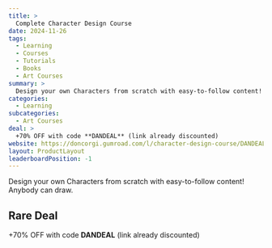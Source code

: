 ```yaml
---
title: >
  Complete Character Design Course
date: 2024-11-26
tags:
  - Learning
  - Courses
  - Tutorials
  - Books
  - Art Courses
summary: >
  Design your own Characters from scratch with easy-to-follow content! Anybody can draw.
categories:
  - Learning
subcategories:
  - Art Courses
deal: >
  +70% OFF with code **DANDEAL** (link already discounted)
website: https://doncorgi.gumroad.com/l/character-design-course/DANDEAL
layout: ProductLayout
leaderboardPosition: -1
---
```

Design your own Characters from scratch with easy-to-follow content! Anybody can draw.

## Rare Deal

+70% OFF with code **DANDEAL** (link already discounted)
